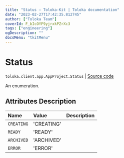 ```yaml
---
title: "Status — Toloka-Kit | Toloka documentation"
date: "2023-02-27T17:42:35.812745"
author: ["Toloka Team"]
coverId: F_bIcOYF9yjrxkPZrXc3
tags: ["engineering"]
ogDescription: ""
docsMenu: "tkitMenu"
---
```


# Status
`toloka.client.app.AppProject.Status` | [Source code](https://github.com/Toloka/toloka-kit/blob/v1.1.4/src/client/app/__init__.py#L70)

An enumeration.

## Attributes Description

| Name | Value | Description |
| :------| :-----------| :----------| 
`CREATING`|'CREATING'|
`READY`|'READY'|
`ARCHIVED`|'ARCHIVED'|
`ERROR`|'ERROR'|